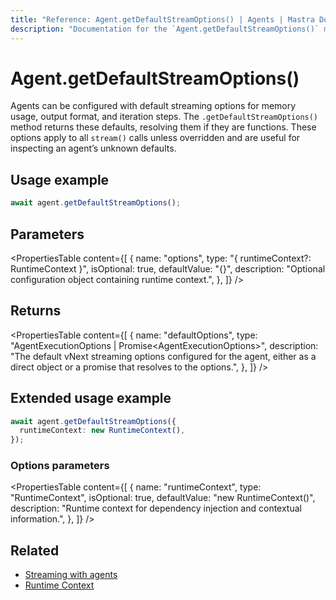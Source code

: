 ```yaml
---
title: "Reference: Agent.getDefaultStreamOptions() | Agents | Mastra Docs"
description: "Documentation for the `Agent.getDefaultStreamOptions()` method in Mastra agents, which retrieves the default options used for stream calls."
---
```


# Agent.getDefaultStreamOptions()

Agents can be configured with default streaming options for memory usage, output format, and iteration steps. The `.getDefaultStreamOptions()` method returns these defaults, resolving them if they are functions. These options apply to all `stream()` calls unless overridden and are useful for inspecting an agent’s unknown defaults.

## Usage example

```typescript copy
await agent.getDefaultStreamOptions();
```

## Parameters

<PropertiesTable
  content={[
    {
      name: "options",
      type: "{ runtimeContext?: RuntimeContext }",
      isOptional: true,
      defaultValue: "{}",
      description: "Optional configuration object containing runtime context.",
    },
  ]}
/>

## Returns

<PropertiesTable
  content={[
    {
      name: "defaultOptions",
      type: "AgentExecutionOptions<Output> | Promise<AgentExecutionOptions<Output>>",
      description:
        "The default vNext streaming options configured for the agent, either as a direct object or a promise that resolves to the options.",
    },
  ]}
/>

## Extended usage example

```typescript copy
await agent.getDefaultStreamOptions({
  runtimeContext: new RuntimeContext(),
});
```

### Options parameters

<PropertiesTable
  content={[
    {
      name: "runtimeContext",
      type: "RuntimeContext",
      isOptional: true,
      defaultValue: "new RuntimeContext()",
      description:
        "Runtime context for dependency injection and contextual information.",
    },
  ]}
/>

## Related

- [Streaming with agents](/docs/streaming/overview#streaming-with-agents)
- [Runtime Context](/docs/server-db/runtime-context)
